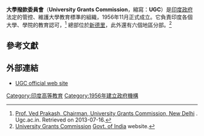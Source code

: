 {{Coord|28|37|45|N|77|14|23|E|display=title}}
{{Infobox organization
|name         = 大學撥款委員會
|original_name = विद्यापीठ अनुदान आयोग
|image        = UGC India Logo.png
|image_border = 
|size         = 200px
|alt          = <!-- alt text; see [[WP:ALT|WP:ALT]] -->
|caption      = 
|map          = <!-- optional -->
|msize        = <!-- map size, optional, default 200px -->
|malt         = <!-- map alt text -->
|mcaption     = <!-- optional -->
|abbreviation = UGC
|motto        = Gyan-Vigyan Vimuktaye（Knowledge Liberates）
|formation    = {{Start date|1953|12|28}}
|extinction   = <!-- date of extinction, optional -->
|type         = <!-- GO, NGO, IGO, INGO, etc -->
|status       = <!-- ad hoc, treaty, foundation, etc -->
|purpose      = <!-- focus as e.g. humanitarian, peacekeeping, etc -->
|headquarters = [[新德里|新德里]]
|location     = [[印度|印度]]
|coords       = <!-- Coordinates of location using a coordinates template -->
|region_served =
|membership   = 
|language     = <!-- official languages --> 
|leader_title = 主席
|leader_name  = Prof. Ved Prakash
|main_organ   = <!-- gral. assembly, board of directors, etc -->
|parent_organization = <!-- if one -->
|affiliations = [[高等教育部_(印度)|高等教育部]]、[[人力資源發展部_(印度)|人力資源發展部]]
|num_volunteers =
|budget       = 
|website      = [http://www.ugc.ac.in/ www.ugc.ac.in]
|remarks      =
}}

'''大學撥款委員會'''（'''University Grants Commission'''，縮寫：'''UGC'''）是[[印度政府|印度政府]]法定的管控、維護大學教育標準的組織，1956年11月正式成立。它負責印度各個大學、學院的教育認可，<ref>[http://www.ugc.ac.in/subpage/Prof-Ved-Prakash.aspx Prof. Ved Prakash, Chairman, University Grants Commission, New Delhi] {{Wayback|url=http://www.ugc.ac.in/subpage/Prof-Ved-Prakash.aspx |date=20190415173856 }}. Ugc.ac.in. Retrieved on 2013-07-16.</ref> 總部位於[[新德里|新德里]]，此外還有六個地區分部。<ref>[http://india.gov.in/sectors/education/uni_commission.php University Grants Commission] {{Wayback|url=http://india.gov.in/sectors/education/uni_commission.php |date=20110902130024 }} [[Govt._of_India|Govt. of India]] website.</ref>

==參考文獻==
{{reflist}}

==外部連結==
* [https://web.archive.org/web/20120229140123/http://www.ugc.ac.in/studyindia/inst/manonmaniam.html UGC official web site]

[[Category:印度高等教育|Category:印度高等教育]]
[[Category:1956年建立政府機構|Category:1956年建立政府機構]]